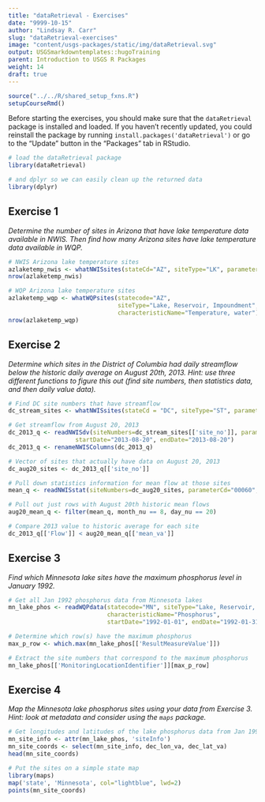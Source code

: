 ```yaml
---
title: "dataRetrieval - Exercises"
date: "9999-10-15"
author: "Lindsay R. Carr"
slug: "dataRetrieval-exercises"
image: "content/usgs-packages/static/img/dataRetrieval.svg"
output: USGSmarkdowntemplates::hugoTraining
parent: Introduction to USGS R Packages
weight: 14
draft: true
---
```


```r
source("../../R/shared_setup_fxns.R")
setupCourseRmd()
```

Before starting the exercises, you should make sure that the `dataRetrieval` package is installed and loaded. If you haven't recently updated, you could reinstall the package by running `install.packages('dataRetrieval')` or go to the "Update" button in the "Packages" tab in RStudio.

```r
# load the dataRetrieval package
library(dataRetrieval)

# and dplyr so we can easily clean up the returned data
library(dplyr)
```

## Exercise 1

*Determine the number of sites in Arizona that have lake temperature data available in NWIS. Then find how many Arizona sites have lake temperature data available in WQP.*

```r
# NWIS Arizona lake temperature sites
azlaketemp_nwis <- whatNWISsites(stateCd="AZ", siteType="LK", parameterCd="00010")
nrow(azlaketemp_nwis)

# WQP Arizona lake temperature sites
azlaketemp_wqp <- whatWQPsites(statecode="AZ", 
                               siteType="Lake, Reservoir, Impoundment", 
                               characteristicName="Temperature, water")
nrow(azlaketemp_wqp)
```

## Exercise 2

*Determine which sites in the District of Columbia had daily streamflow below the historic daily average on August 20th, 2013. Hint: use three different functions to figure this out (find site numbers, then statistics data, and then daily value data).*

```r
# Find DC site numbers that have streamflow
dc_stream_sites <- whatNWISsites(stateCd = "DC", siteType="ST", parameterCd="00060")

# Get streamflow from August 20, 2013
dc_2013_q <- readNWISdv(siteNumbers=dc_stream_sites[['site_no']], parameterCd="00060",
                   startDate="2013-08-20", endDate="2013-08-20")
dc_2013_q <- renameNWISColumns(dc_2013_q)

# Vector of sites that actually have data on August 20, 2013
dc_aug20_sites <- dc_2013_q[['site_no']]

# Pull down statistics information for mean flow at those sites
mean_q <- readNWISstat(siteNumbers=dc_aug20_sites, parameterCd="00060", statType = "mean")

# Pull out just rows with August 20th historic mean flows
aug20_mean_q <- filter(mean_q, month_nu == 8, day_nu == 20)

# Compare 2013 value to historic average for each site
dc_2013_q[['Flow']] < aug20_mean_q[['mean_va']]
```

## Exercise 3

*Find which Minnesota lake sites have the maximum phosphorus level in January 1992.*

```r
# Get all Jan 1992 phosphorus data from Minnesota lakes
mn_lake_phos <- readWQPdata(statecode="MN", siteType="Lake, Reservoir, Impoundment", 
                            characteristicName="Phosphorus",
                            startDate="1992-01-01", endDate="1992-01-31")

# Determine which row(s) have the maximum phosphorus
max_p_row <- which.max(mn_lake_phos[['ResultMeasureValue']])

# Extract the site numbers that correspond to the maximum phosphorus
mn_lake_phos[['MonitoringLocationIdentifier']][max_p_row]
```

## Exercise 4

*Map the Minnesota lake phosphorus sites using your data from Exercise 3. Hint: look at metadata and consider using the `maps` package.*

```r
# Get longitudes and latitudes of the lake phosphorus data from Jan 1992
mn_site_info <- attr(mn_lake_phos, 'siteInfo')
mn_site_coords <- select(mn_site_info, dec_lon_va, dec_lat_va)
head(mn_site_coords)

# Put the sites on a simple state map
library(maps)
map('state', 'Minnesota', col="lightblue", lwd=2)
points(mn_site_coords)
```

